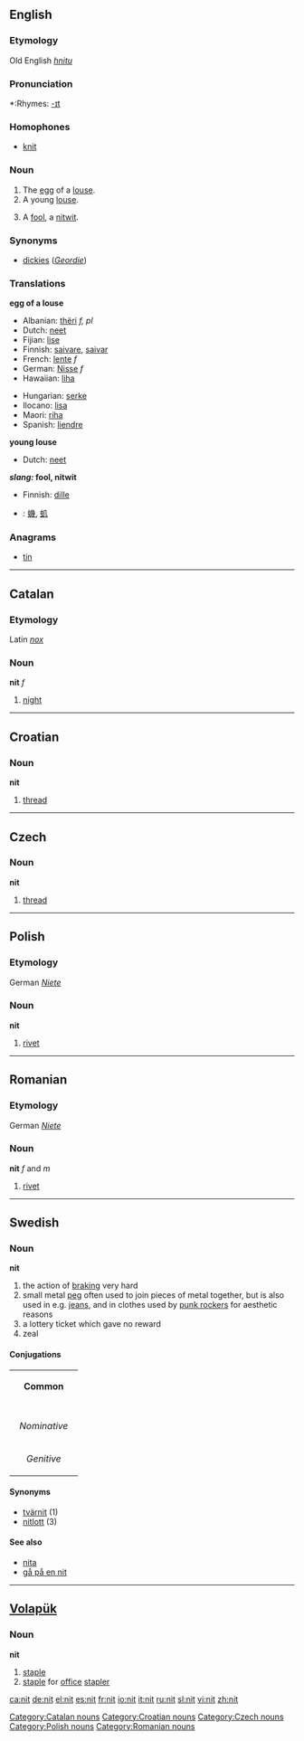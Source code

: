 ==English==
===Etymology===
Old English ''[[hnitu]]''

===Pronunciation===
*:Rhymes: [[Rhymes:English:-ɪt|-ɪt]]

===Homophones===
*[[knit]]

===Noun===
{{en-noun}}

#The [[egg]] of a [[louse]].
#A young [[louse]].
# {{slang}} A [[fool]], a [[nitwit]].

===Synonyms===
* [[dickies]] (''[[Geordie]]'')

===Translations===
'''egg of a louse'''
{{top}}
*Albanian: [[thëri]] ''f, pl''
*Dutch: [[neet]] {{f}}
*Fijian: [[lise]]
*Finnish: [[saivare]], [[saivar]]
*French: [[lente]] ''f''
*German: [[Nisse]] ''f''
*Hawaiian: [[liha]]
{{mid}}
*Hungarian: [[serke]]
*Ilocano: [[lisa]]
*Maori: [[riha]]
*Spanish: [[liendre]] {{f}}
{{bottom}}

'''young louse'''
{{top}}
*Dutch: [[neet]] {{f}}
{{mid}}
{{bottom}}

'''''slang:'' fool, nitwit'''
{{top}}
*Finnish: [[dille]]
{{mid}}
{{bottom}}

{{checktrans}}
*{{ttbc|CJKV Characters}}: [[蟣]], [[虮]]

===Anagrams===
*[[tin]]

----

==Catalan==
===Etymology===
Latin ''[[nox]]''
===Noun===
'''nit''' ''f''

# [[night]]

[[Category:Catalan nouns]]

----

==Croatian==
===Noun===
'''nit'''

# [[thread]]

[[Category:Croatian nouns]]

----

==Czech==
===Noun===
'''nit'''

# [[thread]]

[[Category:Czech nouns]]

----

==Polish==
===Etymology===

German ''[[Niete]]''

===Noun===
'''nit''' {{m}}

# [[rivet]]

[[Category:Polish nouns]]

----

==Romanian==
===Etymology===
German ''[[Niete]]''
===Noun===
'''nit''' ''f'' and ''m''

# [[rivet]]

[[Category:Romanian nouns]]

----

==Swedish==
===Noun===
'''nit'''

#the action of [[braking]] very hard
#small metal [[peg]] often used to join pieces of metal together, but is also used in e.g. [[jeans]], and in clothes used by [[punk rocker]]s for aesthetic reasons
#a lottery ticket which gave no reward
#zeal

====Conjugations====
{| border=1 cellspacing=0 
| bgcolor=#FFFFF0 colspan=5 align=center | '''Common''' 
|- 
|- bgcolor=#FFFFF0 align=center 
! rowspan=2 | 
| colspan=2 width=105 | ''Singular'' 
| colspan=2 | ''Plural'' 
|- bgcolor=#FFFFF0 align=center 
| width=105 | ''Indefinite'' 
| width=105 | ''Definite'' 
| width=105 | ''Indefinite'' 
|  width=105 | ''Definite'' 
|- align=center 
| width=105 bgcolor=#FFFFF0 | ''Nominative'' 
| [[nit]] 
| [[niten]] 
| [[nitar]] 
| [[nitarna]] 
|- align=center 
| width=105 bgcolor=#FFFFF0 | ''Genitive'' 
| [[nits]] 
| [[nitens]] 
| [[nitars]] 
| [[nitarnas]]
|} 
====Synonyms====
*[[tvärnit]] (1)
*[[nitlott]] (3)
====See also====
*[[nita]]
*[[gå på en nit]]

----

==[[Volapük]]==
===Noun===
'''nit'''

# [[staple]] 
# [[staple]] for [[office]] [[stapler]]

[[ca:nit]]
[[de:nit]]
[[el:nit]]
[[es:nit]]
[[fr:nit]]
[[io:nit]]
[[it:nit]]
[[ru:nit]]
[[sl:nit]]
[[vi:nit]]
[[zh:nit]]